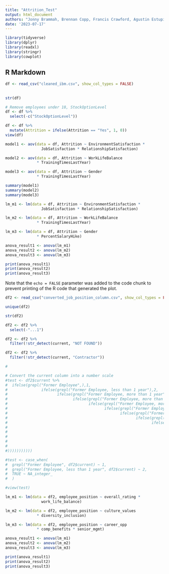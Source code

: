 ---
title: "Attrition_Test"
output: html_document
authors: "Jonny Brammah, Brennan Copp, Francis Crawford, Agustin Estupinan, Isabelle Roetcisoender"
date: '2023-07-17'
---

```{r setup, include=FALSE}
library(tidyverse)
library(dplyr)
library(readxl)
library(stringr)
library(cowplot)
```

## R Markdown

```{r cars}
df <- read_csv("cleaned_ibm.csv", show_col_types = FALSE)

```

## 
```{r}
str(df)
```

```{r}
# Remove employees under 18, StockOptionLevel
df <- df %>% 
  select(-c("StockOptionLevel"))

df <- df %>% 
  mutate(Attrition = ifelse(Attrition == "Yes", 1, 0))
view(df)
```

```{r pressure, echo=FALSE}
model1 <- aov(data = df, Attrition ~ EnvironmentSatisfaction *
                JobSatisfaction * RelationshipSatisfaction)

model2 <- aov(data = df, Attrition ~ WorkLifeBalance 
              * TrainingTimesLastYear)

model3 <- aov(data = df, Attrition ~ Gender 
              * TrainingTimesLastYear)

summary(model1)
summary(model2)
summary(model3)
```
```{r}
lm_m1 <- lm(data = df, Attrition ~ EnvironmentSatisfaction *
                JobSatisfaction * RelationshipSatisfaction)

lm_m2 <- lm(data = df, Attrition ~ WorkLifeBalance 
              * TrainingTimesLastYear)

lm_m3 <- lm(data = df, Attrition ~ Gender 
              * PercentSalaryHike)

anova_result1 <- anova(lm_m1)
anova_result2 <- anova(lm_m2)
anova_result3 <- anova(lm_m3)

print(anova_result1)
print(anova_result2)
print(anova_result3)
```
Note that the `echo = FALSE` parameter was added to the code chunk to prevent printing of the R code that generated the plot.

```{r}
df2 <- read_csv("converted_job_position_column.csv", show_col_types = FALSE)

```

```{r}
unique(df2)
```

```{r}
str(df2)

df2 <- df2 %>% 
  select(-"...1")

df2 <- df2 %>% 
  filter(!str_detect(current, "NOT FOUND"))

df2 <- df2 %>% 
  filter(!str_detect(current, "Contractor"))

# 

# Convert the current column into a number scale 
#test <- df2$current %>% 
#  ifelse(grepl("Former Employee",),1,
#               ifelse(grepl("Former Employee, less than 1 year"),2,
#                      ifelse(grepl("Former Employee, more than 1 year",tolower(df$Value)), 3,
#                             ifelse(grepl("Former Employee, more than 3 years",tolower(df$Value)), 4,
#                                    ifelse(grepl("Former Employee, more than 5 years",tolower(df$Value)), 5,
#                                           ifelse(grepl("Former Employee, more than 8 years", tolower(df$Value)), 6,
#                                                  ifelse(grepl("Former Employee, more than 10 years", tolower(df$Value)), 7,
#                                                         ifelse(grepl("Current Employee", tolower(df$Value)), 8,
#                                                                ifelse(grepl("Current Employee, less than 1 year", tolower(df$Value)), 9,
#                                                                       ifelse(grepl("Current Employee, more than 1 year", #tolower(df$Value)), 10,
#                                                                              ifelse(grepl("Current Employee, more than 3 years", #tolower(df$Value)), 11,
#                                                                                     ifelse(grepl("Current Employee, more than 5 years", #tolower(df$Value)), 12,
#                                                                                            ifelse(grepl("Current Employee, more than 8 #year", tolower(df$Value)), 13,
#                                                                                                   14))
#)))))))))))

#test <- case_when(
#  grepl("Former Employee", df2$current) ~ 1,
#  grepl("Former Employee, less than 1 year", df2$current) ~ 2,
#  TRUE ~ NA_integer_
#  )

#view(test)

```

```{r}
lm_m1 <- lm(data = df2, employee_position ~ overall_rating *
                work_life_balance)

lm_m2 <- lm(data = df2, employee_position ~ culture_values 
              * diversity_inclusion)

lm_m3 <- lm(data = df2, employee_position ~ career_opp 
              * comp_benefits * senior_mgmt)

anova_result1 <- anova(lm_m1)
anova_result2 <- anova(lm_m2)
anova_result3 <- anova(lm_m3)

print(anova_result1)
print(anova_result2)
print(anova_result3)
```